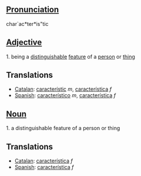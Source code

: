 ==[[Pronunciation]]==

char`ac*ter*is"tic

==[[Adjective]]==
1. being a [[distinguishable]] [[feature]] of a [[person]] or [[thing]]
==Translations==
*[[Catalan]]: [[característic]] ''m'', [[característica]] ''f''
*[[Spanish]]: [[característico]] ''m'', [[característica]] ''f''

==[[Noun]]==
1. a distinguishable feature of a person or thing
==Translations==
*[[Catalan]]: [[característica]] ''f''
*[[Spanish]]: [[característica]] ''f''